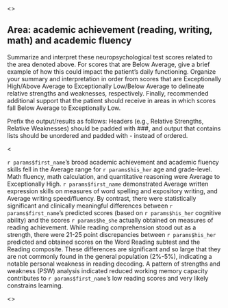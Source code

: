 <<PROMPT>>

## Area: academic achievement (reading, writing, math) and academic fluency

Summarize and interpret these neuropsychological test scores related to the area
denoted above. For scores that are Below
Average, give a brief example of how this could impact the patient's daily
functioning. Organize your summary and interpretation in order from scores that
are Exceptionally High/Above Average to Exceptionally Low/Below Average to
delineate relative strengths and weaknesses, respectively. Finally, recommended
additional support that the patient should receive in areas in which scores fall
Below Average to Exceptionally Low.

Prefix the output/results as follows: Headers (e.g., Relative Strengths,
Relative Weaknesses) should be padded with ###, and output that contains lists should be
unordered and padded with - instead of ordered.

<<EXAMPLE>>

`r params$first_name`'s broad academic achievement and academic fluency skills fell in the Average range for `r params$his_her` age and grade-level. Math fluency, math calculation, and quantitative reasoning were Average to Exceptionally High. `r params$first_name` demonstrated Average written expression skills on measures of word spelling and expository writing, and Average writing speed/fluency. By contrast, there were statistically significant and clinically meaningful differences between `r params$first_name`'s predicted scores (based on `r params$his_her` cognitive ability) and the scores `r params$he_she` actually obtained on measures of reading achievement. While reading comprehension stood out as a strength, there were 21-25 point discrepancies between `r params$his_her` predicted and obtained scores on the Word Reading subtest and the Reading composite. These differences are significant and so large that they are not commonly found in the general population (2%-5%), indicating a notable personal weakness in reading decoding. A pattern of strengths and weakness (PSW) analysis indicated reduced working memory capacity contributes to `r params$first_name`'s low reading scores and very likely constrains learning.

<<START>>
